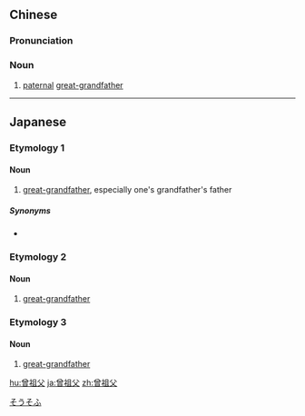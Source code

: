 ==Chinese==
{{zh-forms|type=12}}

===Pronunciation===
{{zh-pron
|m=zēngzǔfù
|c=zang1 zou2 fu6
|cat=n
}}

===Noun===
{{zh-noun}}

# [[paternal]] [[great-grandfather]]

{{zh-cat|Family}}

----

==Japanese==
{{ja-kanjitab|曾|祖|父}}

===Etymology 1===

====Noun====
{{ja-noun|そうそふ}}

# [[great-grandfather]], especially one's grandfather's father

=====Synonyms=====
* {{l|ja|大祖父}}

===Etymology 2===

====Noun====
{{ja-noun|ひいじじ|hhira=ひいぢぢ}} {{ja-altread|hira=ひじじ|hhira=ひぢぢ|rom=hijiji}}

# [[great-grandfather]]

===Etymology 3===

====Noun====
{{ja-noun|ひおおじ|hhira=ひおほぢ}}

# [[great-grandfather]]

[[Category:ja:Family|そうそふ]]

[[hu:曾祖父]]
[[ja:曾祖父]]
[[zh:曾祖父]]